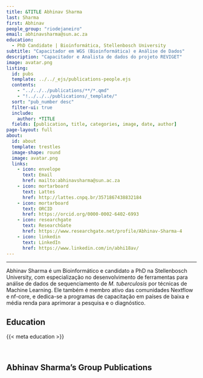 ---
title: &TITLE Abhinav Sharma
last: Sharma
first: Abhinav
people_group: "riodejaneiro"
email: abhinavsharma@sun.ac.za
education:
  - PhD Candidate | Bioinformática, Stellenbosch University
subtitle: "Capacitador em WGS (Bioinformática) e Análise de Dados"
description: "Capacitador e Analista de dados do projeto REVIGET"
image: avatar.png
listing:
  id: pubs
  template: ../../_ejs/publications-people.ejs
  contents:
    - "../../../publications/**/*.qmd"
    - "!../../../publications/_template/"
  sort: "pub_number desc"
  filter-ui: true
  include:
    author: *TITLE
  fields: [publication, title, categories, image, date, author]
page-layout: full
about:
  id: about
  template: trestles
  image-shape: round
  image: avatar.png
  links:
    - icon: envelope
      text: Email
      href: mailto:abhinavsharma@sun.ac.za
    - icon: mortarboard
      text: Lattes
      href: http://lattes.cnpq.br/3571867438832184
    - icon: mortarboard
      text: ORCID
      href: https://orcid.org/0000-0002-6402-6993
    - icon: researchgate
      text: ResearchGate
      href: https://www.researchgate.net/profile/Abhinav-Sharma-4
    - icon: linkedin
      text: LinkedIn
      href: https://www.linkedin.com/in/abhi18av/
---

<hr>

:::{#about}

Abhinav Sharma é um Bioinformático e candidato a PhD na Stellenbosch University, com especialização no desenvolvimento de ferramentas para análise de dados de sequenciamento de *M. tuberculosis* por técnicas de Machine Learning. Ele também é membro ativo das comunidades Nextflow e nf-core, e dedica-se a programas de capacitação em países de baixa e média renda para aprimorar a pesquisa e o diagnóstico.

## Education
{{< meta education >}}

<br>

::: 

## Abhinav Sharma's Group Publications

:::{#pubs}
:::
